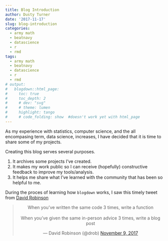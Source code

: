 ```yaml
---
title: Blog Introduction
author: Dusty Turner
date: '2017-11-17'
slug: blog-introduction
categories:
  - army math
  - beatnavy
  - datascience
  - r
  - rmd
tags:
  - army math
  - beatnavy
  - datascience
  - r
  - rmd
# output: 
#   blogdown::html_page:
#     toc: true
#     toc_depth: 2
#     # dev: "svg"
#     # theme: lumen
#     highlight: tango
#     # code_folding: show  #doesn't work yet with html_page
---
```


As my experience with statistics, computer science, and the all encompasing term, data science, increases, I have decided that it is time to share some of my projects.  

Creating this blog serves several purposes. 

1.  It archives some projects I've created.
2.  It makes my work public so I can receive (hopefully) constructive feedback to improve my tools/analysis.  
3.  It helps me share what I've learned with the community that has been so helpful to me.  

During the proces of learning how `blogdown` works, I saw this timely tweet from [David Robinson](https://twitter.com/drob)

<center>
<blockquote class="twitter-tweet" data-lang="en"><p lang="en" dir="ltr">When you’ve written the same code 3 times, write a function<br><br>When you’ve given the same in-person advice 3 times, write a blog post</p>&mdash; David Robinson (@drob) <a href="https://twitter.com/drob/status/928447584712253440?ref_src=twsrc%5Etfw">November 9, 2017</a></blockquote>
<script async src="https://platform.twitter.com/widgets.js" charset="utf-8"></script>
</center>